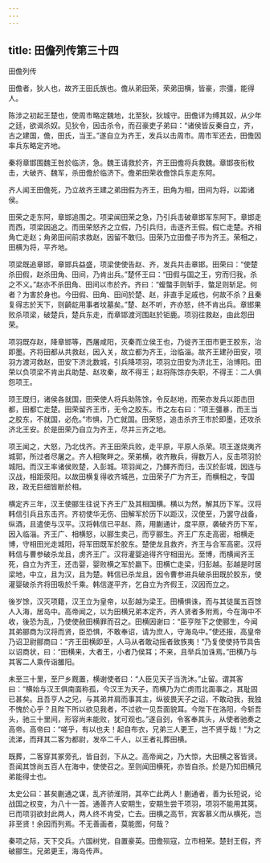 ```yaml
---
---
---
```

title: 田儋列传第三十四
---

田儋列传

田儋者，狄人也，故齐王田氏族也。儋从弟田荣，荣弟田横，皆豪，宗彊，能得人。

陈涉之初起王楚也，使周市略定魏地，北至狄，狄城守。田儋详为缚其奴，从少年之廷，欲谒杀奴。见狄令，因击杀令，而召豪吏子弟曰：“诸侯皆反秦自立，齐，古之建国，儋，田氏，当王。”遂自立为齐王，发兵以击周市。周市军还去，田儋因率兵东略定齐地。

秦将章邯围魏王咎於临济，急。魏王请救於齐，齐王田儋将兵救魏。章邯夜衔枚击，大破齐、魏军，杀田儋於临济下。儋弟田荣收儋馀兵东走东阿。

齐人闻王田儋死，乃立故齐王建之弟田假为齐王，田角为相，田间为将，以距诸侯。

田荣之走东阿，章邯追围之。项梁闻田荣之急，乃引兵击破章邯军东阿下。章邯走而西，项梁因追之。而田荣怒齐之立假，乃引兵归，击逐齐王假。假亡走楚。齐相角亡走赵；角弟田间前求救赵，因留不敢归。田荣乃立田儋子市为齐王。荣相之，田横为将，平齐地。

项梁既追章邯，章邯兵益盛，项梁使使告赵、齐，发兵共击章邯。田荣曰：“使楚杀田假，赵杀田角、田间，乃肯出兵。”楚怀王曰：“田假与国之王，穷而归我，杀之不义。”赵亦不杀田角、田间以市於齐。齐曰：“蝮螫手则斩手，螫足则斩足。何者？为害於身也。今田假、田角、田间於楚、赵，非直手足戚也，何故不杀？且秦复得志於天下，则齮龁用事者坟墓矣。”楚、赵不听，齐亦怒，终不肯出兵。章邯果败杀项梁，破楚兵，楚兵东走，而章邯渡河围赵於钜鹿。项羽往救赵，由此怨田荣。

项羽既存赵，降章邯等，西屠咸阳，灭秦而立侯王也，乃徙齐王田市更王胶东，治即墨。齐将田都从共救赵，因入关，故立都为齐王，治临淄。故齐王建孙田安，项羽方渡河救赵，田安下济北数城，引兵降项羽，项羽立田安为济北王，治博阳。田荣以负项梁不肯出兵助楚、赵攻秦，故不得王；赵将陈馀亦失职，不得王：二人俱怨项王。

顼王既归，诸侯各就国，田荣使人将兵助陈馀，令反赵地，而荣亦发兵以距击田都，田都亡走楚。田荣留齐王市，无令之胶东。市之左右曰：“项王彊暴，而王当之胶东，不就国，必危。”市惧，乃亡就国。田荣怒，追击杀齐王市於即墨，还攻杀济北王安。於是田荣乃自立为齐王，尽并三齐之地。

项王闻之，大怒，乃北伐齐。齐王田荣兵败，走平原，平原人杀荣。项王遂烧夷齐城郭，所过者尽屠之。齐人相聚畔之。荣弟横，收齐散兵，得数万人，反击项羽於城阳。而汉王率诸侯败楚，入彭城。项羽闻之，乃醳齐而归，击汉於彭城，因连与汉战，相距荥阳。以故田横复得收齐城邑，立田荣子广为齐王，而横相之，专国政，政无巨细皆断於相。

横定齐三年，汉王使郦生往说下齐王广及其相国横。横以为然，解其历下军。汉将韩信引兵且东击齐。齐初使华无伤、田解军於历下以距汉，汉使至，乃罢守战备，纵酒，且遣使与汉平。汉将韩信已平赵、燕，用蒯通计，度平原，袭破齐历下军，因入临淄。齐王广、相横怒，以郦生卖己，而亨郦生。齐王广东走高密，相横走博，守相田光走城阳，将军田既军於胶东。楚使龙且救齐，齐王与合军高密。汉将韩信与曹参破杀龙且，虏齐王广。汉将灌婴追得齐守相田光。至博，而横闻齐王死，自立为齐王，还击婴，婴败横之军於嬴下。田横亡走梁，归彭越。彭越是时居梁地，中立，且为汉，且为楚。韩信已杀龙且，因令曹参进兵破杀田既於胶东，使灌婴破杀齐将田吸於千乘。韩信遂平齐，乞自立为齐假王，汉因而立之。

後岁馀，汉灭项籍，汉王立为皇帝，以彭越为梁王。田横惧诛，而与其徒属五百馀人入海，居岛中。高帝闻之，以为田横兄弟本定齐，齐人贤者多附焉，今在海中不收，後恐为乱，乃使使赦田横罪而召之。田横因谢曰：“臣亨陛下之使郦生，今闻其弟郦商为汉将而贤，臣恐惧，不敢奉诏，请为庶人，守海岛中。”使还报，高皇帝乃诏卫尉郦商曰：“齐王田横即至，人马从者敢动摇者致族夷！”乃复使使持节具告以诏商状，曰：“田横来，大者王，小者乃侯耳；不来，且举兵加诛焉。”田横乃与其客二人乘传诣雒阳。

未至三十里，至尸乡厩置，横谢使者曰：“人臣见天子当洗沐。”止留。谓其客曰：“横始与汉王俱南面称孤，今汉王为天子，而横乃为亡虏而北面事之，其耻固已甚矣。且吾亨人之兄，与其弟并肩而事其主，纵彼畏天子之诏，不敢动我，我独不愧於心乎？且陛下所以欲见我者，不过欲一见吾面貌耳。今陛下在洛阳，今斩吾头，驰三十里间，形容尚未能败，犹可观也。”遂自刭，令客奉其头，从使者驰奏之高帝。高帝曰：“嗟乎，有以也夫！起自布衣，兄弟三人更王，岂不贤乎哉！”为之流涕，而拜其二客为都尉，发卒二千人，以王者礼葬田横。

既葬，二客穿其冢旁孔，皆自刭，下从之。高帝闻之，乃大惊，大田横之客皆贤。吾闻其馀尚五百人在海中，使使召之。至则闻田横死，亦皆自杀。於是乃知田横兄弟能得士也。

太史公曰：甚矣蒯通之谋，乱齐骄淮阴，其卒亡此两人！蒯通者，善为长短说，论战国之权变，为八十一首。通善齐人安期生，安期生尝干项羽，项羽不能用其筴。已而项羽欲封此两人，两人终不肯受，亡去。田横之高节，宾客慕义而从横死，岂非至贤！余因而列焉。不无善画者，莫能图，何哉？

秦项之际，天下交兵。六国树党，自置豪英。田儋殒寇，立市相荣。楚封王假，齐破郦生。兄弟更王，海岛传声。

